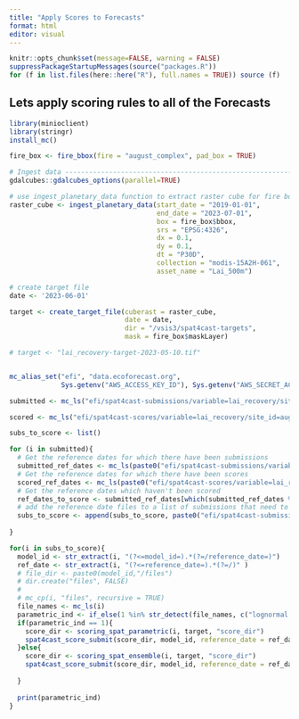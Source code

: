 ```yaml
---
title: "Apply Scores to Forecasts"
format: html
editor: visual
---
```


```r
knitr::opts_chunk$set(message=FALSE, warning = FALSE)
suppressPackageStartupMessages(source("packages.R"))
for (f in list.files(here::here("R"), full.names = TRUE)) source (f)
```

## Lets apply scoring rules to all of the Forecasts

```r
library(minioclient)
library(stringr)
install_mc()

fire_box <- fire_bbox(fire = "august_complex", pad_box = TRUE)

# Ingest data ------------------------------------------------------------
gdalcubes::gdalcubes_options(parallel=TRUE)

# use ingest_planetary_data function to extract raster cube for fire bounding box between Jan 1 2002 and July 1 2023.
raster_cube <- ingest_planetary_data(start_date = "2019-01-01", 
                                     end_date = "2023-07-01", 
                                     box = fire_box$bbox,
                                     srs = "EPSG:4326",
                                     dx = 0.1, 
                                     dy = 0.1, 
                                     dt = "P30D",
                                     collection = "modis-15A2H-061",
                                     asset_name = "Lai_500m")

# create target file
date <- '2023-06-01'

target <- create_target_file(cuberast = raster_cube,
                             date = date,
                             dir = "/vsis3/spat4cast-targets",
                             mask = fire_box$maskLayer)

# target <- "lai_recovery-target-2023-05-10.tif"


mc_alias_set("efi", "data.ecoforecast.org",
             Sys.getenv("AWS_ACCESS_KEY_ID"), Sys.getenv("AWS_SECRET_ACCESS_KEY"))

submitted <- mc_ls("efi/spat4cast-submissions/variable=lai_recovery/site_id=august_complex/")

scored <- mc_ls("efi/spat4cast-scores/variable=lai_recovery/site_id=august_complex/")

subs_to_score <- list()

for (i in submitted){
  # Get the reference dates for which there have been submissions
  submitted_ref_dates <- mc_ls(paste0("efi/spat4cast-submissions/variable=lai_recovery/site_id=august_complex/", i))
  # Get the reference dates for which there have been scores
  scored_ref_dates <- mc_ls(paste0("efi/spat4cast-scores/variable=lai_recovery/site_id=august_complex/", scored))
  # Get the reference dates which haven't been scored
  ref_dates_to_score <- submitted_ref_dates[which(submitted_ref_dates %in% scored_ref_dates == 0)]
  # add the reference date files to a list of submissions that need to be scored.
  subs_to_score <- append(subs_to_score, paste0("efi/spat4cast-submissions/variable=lai_recovery/site_id=august_complex/", i,  ref_dates_to_score))
  
}

for(i in subs_to_score){
  model_id <- str_extract(i, "(?<=model_id=).*(?=/reference_date=)")
  ref_date <- str_extract(i, "(?<=reference_date=).*(?=/)" )
  # file_dir <- paste0(model_id,"/files")
  # dir.create("files", FALSE)
  # 
  # mc_cp(i, "files", recursive = TRUE)
  file_names <- mc_ls(i)
  parametric_ind <- if_else(1 %in% str_detect(file_names, c("lognormal|normal|bernoulli|beta|uniform|gamma|logistic|exponential|poisson")) == TRUE, 1, 0)
  if(parametric_ind == 1){
    score_dir <- scoring_spat_parametric(i, target, "score_dir")
    spat4cast_score_submit(score_dir, model_id, reference_date = ref_date)
  }else{
    score_dir <- scoring_spat_ensemble(i, target, "score_dir")
    spat4cast_score_submit(score_dir, model_id, reference_date = ref_date)
    
  }
  
  print(parametric_ind)
}

```
